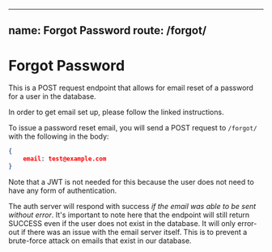 
---
name: Forgot Password
route: /forgot/
---

# Forgot Password

This is a POST request endpoint that allows for email reset of a password for a user in the database.

In order to get email set up, please follow the linked instructions.

To issue a password reset email, you will send a POST request to `/forgot/` with the following in the body:

```json
{
    email: test@example.com
}
``` 

Note that a JWT is not needed for this because the user does not need to have any form of authentication.

The auth server will respond with success *if the email was able to be sent without error*. It's important to note here that the endpoint will still return SUCCESS even if the user does not exist in the database. It will only error-out if there was an issue with the email server itself. This is to prevent a brute-force attack on emails that exist in our database. 
